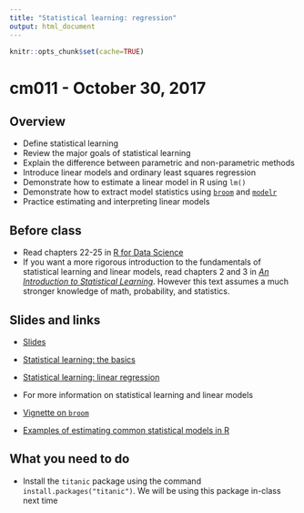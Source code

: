 ```yaml
---
title: "Statistical learning: regression"
output: html_document
---
```


```r
knitr::opts_chunk$set(cache=TRUE)
```

# cm011 - October 30, 2017

## Overview

* Define statistical learning
* Review the major goals of statistical learning
* Explain the difference between parametric and non-parametric methods
* Introduce linear models and ordinary least squares regression
* Demonstrate how to estimate a linear model in R using `lm()`
* Demonstrate how to extract model statistics using [`broom`](https://cran.r-project.org/web/packages/broom/index.html) and [`modelr`](https://github.com/hadley/modelr)
* Practice estimating and interpreting linear models

## Before class

* Read chapters 22-25 in [R for Data Science](http://r4ds.had.co.nz/)
* If you want a more rigorous introduction to the fundamentals of statistical learning and linear models, read chapters 2 and 3 in [*An Introduction to Statistical Learning*](http://link.springer.com.proxy.uchicago.edu/book/10.1007%2F978-1-4614-7138-7). However this text assumes a much stronger knowledge of math, probability, and statistics.

## Slides and links

* [Slides](extras/cm011_slides.html)
* [Statistical learning: the basics](stat001_statistical_learning.html)
* [Statistical learning: linear regression](stat002_linear_models.html)

* For more information on statistical learning and linear models
* [Vignette on `broom`](https://cran.r-project.org/web/packages/broom/vignettes/broom.html)
* [Examples of estimating common statistical models in R](http://www.ats.ucla.edu/stat/dae/)

## What you need to do

* Install the `titanic` package using the command `install.packages("titanic")`. We will be using this package in-class next time

